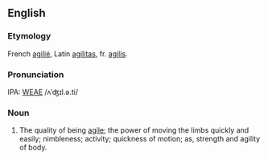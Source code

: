==English==
===Etymology===
French [[agilié]], Latin [[agilitas]], fr. [[agilis]].

===Pronunciation===
IPA: [[WEAE]] /ʌˈʤɪl.ə.ti/

===Noun===
# The quality of being [[agile]]; the power of moving the limbs quickly and easily; nimbleness; activity; quickness of motion; as, strength and agility of body.